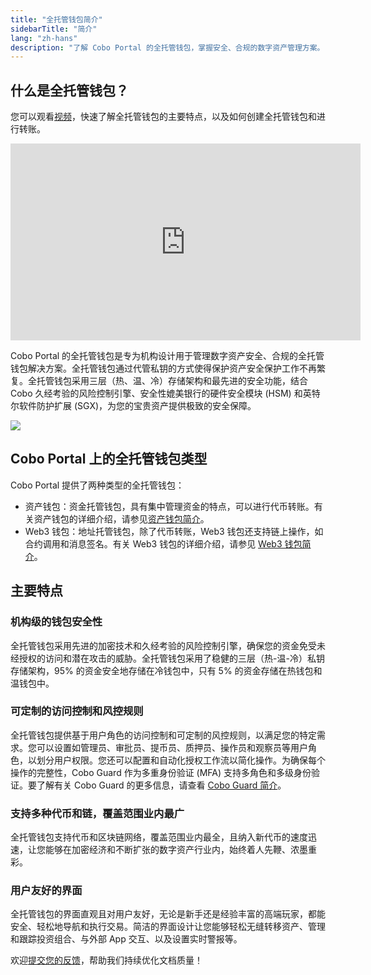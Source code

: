 ```yaml
---
title: "全托管钱包简介"
sidebarTitle: "简介"
lang: "zh-hans"
description: "了解 Cobo Portal 的全托管钱包，掌握安全、合规的数字资产管理方案。"
---
```


## 什么是全托管钱包？

您可以观看[视频](https://www.youtube.com/watch?v=D4CMsRf3WW0)，快速了解全托管钱包的主要特点，以及如何创建全托管钱包和进行转账。

<iframe width="560" height="315" src="https://www.youtube.com/embed/D4CMsRf3WW0?si=6TsSchaBe7L4qmOt" title="YouTube video player" frameborder="0" allow="accelerometer; autoplay; clipboard-write; encrypted-media; gyroscope; picture-in-picture; web-share" referrerpolicy="strict-origin-when-cross-origin" allowfullscreen></iframe>

Cobo Portal 的全托管钱包是专为机构设计用于管理数字资产安全、合规的全托管钱包解决方案。全托管钱包通过代管私钥的方式使得保护资产安全保护工作不再繁复。全托管钱包采用三层（热、温、冷）存储架构和最先进的安全功能，结合 Cobo 久经考验的风险控制引擎、安全性媲美银行的硬件安全模块 (HSM) 和英特尔软件防护扩展 (SGX)，为您的宝贵资产提供极致的安全保障。

<img src="/cn/images/custodial-wallet/custodial-wallet-dashboard-cn.png" className="screenshot_full_screen"/>

## Cobo Portal 上的全托管钱包类型

Cobo Portal 提供了两种类型的全托管钱包：

- 资产钱包：资金托管钱包，具有集中管理资金的特点，可以进行代币转账。有关资产钱包的详细介绍，请参见[资产钱包简介](/cn/portal/custodial-wallets/asset-wallets/introduction)。
- Web3 钱包：地址托管钱包，除了代币转账，Web3 钱包还支持链上操作，如合约调用和消息签名。有关 Web3 钱包的详细介绍，请参见 [Web3 钱包简介](/cn/portal/custodial-wallets/web3-wallets/introduction)。

## 主要特点

### 机构级的钱包安全性
全托管钱包采用先进的加密技术和久经考验的风险控制引擎，确保您的资金免受未经授权的访问和潜在攻击的威胁。全托管钱包采用了稳健的三层（热-温-冷）私钥存储架构，95% 的资金安全地存储在冷钱包中，只有 5% 的资金存储在热钱包和温钱包中。

### 可定制的访问控制和风控规则
全托管钱包提供基于用户角色的访问控制和可定制的风控规则，以满足您的特定需求。您可以设置如管理员、审批员、提币员、质押员、操作员和观察员等用户角色，以划分用户权限。您还可以配置和自动化授权工作流以简化操作。为确保每个操作的完整性，Cobo Guard 作为多重身份验证 (MFA) 支持多角色和多级身份验证。要了解有关 Cobo Guard 的更多信息，请查看 [Cobo Guard 简介](/cn/guard/introduction)。

### 支持多种代币和链，覆盖范围业内最广
全托管钱包支持代币和区块链网络，覆盖范围业内最全，且纳入新代币的速度迅速，让您能够在加密经济和不断扩张的数字资产行业内，始终着人先鞭、浓墨重彩。

### 用户友好的界面
全托管钱包的界面直观且对用户友好，无论是新手还是经验丰富的高端玩家，都能安全、轻松地导航和执行交易。简洁的界面设计让您能够轻松无缝转移资产、管理和跟踪投资组合、与外部 App 交互、以及设置实时警报等。

<Tip>欢迎[提交您的反馈](https://forms.zohopublic.com/cobo/form/DocumentFeedbackForm/formperma/QvLOhxJv1_JMsJ-1dleZ8Itb_7rzN-LtgvsDdxosoVI?referrername=manuals)，帮助我们持续优化文档质量！</Tip>